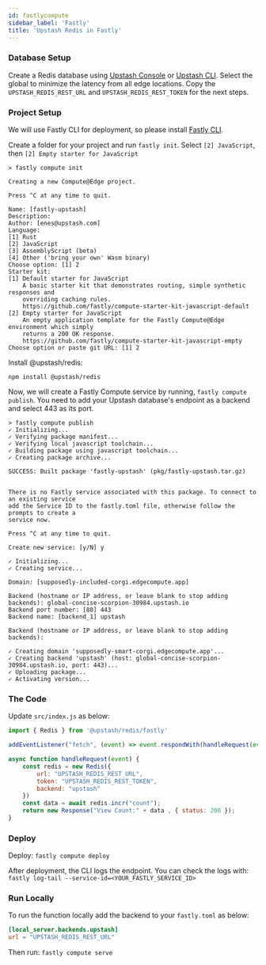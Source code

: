 ```yaml
---
id: fastlycompute
sidebar_label: 'Fastly'
title: 'Upstash Redis in Fastly'
---
```


### Database Setup
Create a Redis database using [Upstash Console](https://console.upstash.com) or [Upstash CLI](https://github.com/upstash/cli). Select the global to minimize the latency from all edge locations. Copy the `UPSTASH_REDIS_REST_URL` and `UPSTASH_REDIS_REST_TOKEN` for the next steps.

### Project Setup
We will use Fastly CLI for deployment, so please install [Fastly CLI](https://developer.fastly.com/reference/cli/).

Create a folder for your project and run `fastly init`. Select `[2] JavaScript`, then `[2] Empty starter for JavaScript`

```shell
> fastly compute init

Creating a new Compute@Edge project.

Press ^C at any time to quit.

Name: [fastly-upstash]
Description:
Author: [enes@upstash.com]
Language:
[1] Rust
[2] JavaScript
[3] AssemblyScript (beta)
[4] Other ('bring your own' Wasm binary)
Choose option: [1] 2
Starter kit:
[1] Default starter for JavaScript
    A basic starter kit that demonstrates routing, simple synthetic responses and
    overriding caching rules.
    https://github.com/fastly/compute-starter-kit-javascript-default
[2] Empty starter for JavaScript
    An empty application template for the Fastly Compute@Edge environment which simply
    returns a 200 OK response.
    https://github.com/fastly/compute-starter-kit-javascript-empty
Choose option or paste git URL: [1] 2
```

Install @upstash/redis:
```shell
npm install @upstash/redis
```

Now, we will create a Fastly Compute service by running, `fastly compute publish`. You need to add your Upstash database's endpoint as a backend and select 443 as its port.
```shell
> fastly compute publish
✓ Initializing...
✓ Verifying package manifest...
✓ Verifying local javascript toolchain...
✓ Building package using javascript toolchain...
✓ Creating package archive...

SUCCESS: Built package 'fastly-upstash' (pkg/fastly-upstash.tar.gz)


There is no Fastly service associated with this package. To connect to an existing service
add the Service ID to the fastly.toml file, otherwise follow the prompts to create a
service now.

Press ^C at any time to quit.

Create new service: [y/N] y

✓ Initializing...
✓ Creating service...

Domain: [supposedly-included-corgi.edgecompute.app]

Backend (hostname or IP address, or leave blank to stop adding backends): global-concise-scorpion-30984.upstash.io
Backend port number: [80] 443
Backend name: [backend_1] upstash

Backend (hostname or IP address, or leave blank to stop adding backends):

✓ Creating domain 'supposedly-smart-corgi.edgecompute.app'...
✓ Creating backend 'upstash' (host: global-concise-scorpion-30984.upstash.io, port: 443)...
✓ Uploading package...
✓ Activating version...
```


### The Code
Update `src/index.js` as below:
```js
import { Redis } from '@upstash/redis/fastly'

addEventListener("fetch", (event) => event.respondWith(handleRequest(event)));

async function handleRequest(event) {
    const redis = new Redis({
        url: "UPSTASH_REDIS_REST_URL",
        token: "UPSTASH_REDIS_REST_TOKEN",
        backend: "upstash"
    })
    const data = await redis.incr("count");
    return new Response("View Count:" + data , { status: 200 });
}
```

### Deploy
Deploy: `fastly compute deploy`

After deployment, the CLI logs the endpoint. You can check the logs with: `fastly log-tail --service-id=<YOUR_FASTLY_SERVICE_ID>`



### Run Locally 

To run the function locally add the backend to your `fastly.toml` as below:
```toml
[local_server.backends.upstash]
url = "UPSTASH_REDIS_REST_URL"
```
Then run: `fastly compute serve`

